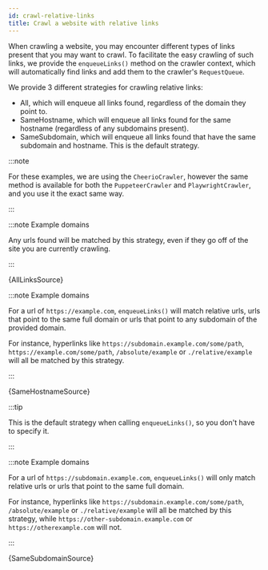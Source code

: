 ```yaml
---
id: crawl-relative-links
title: Crawl a website with relative links
---
```




When crawling a website, you may encounter different types of links present that you may want to crawl.
To facilitate the easy crawling of such links, we provide the `enqueueLinks()` method on the crawler context, which will
automatically find links and add them to the crawler's <ApiLink to="apify/class/RequestQueue">`RequestQueue`</ApiLink>.

We provide 3 different strategies for crawling relative links:

- <CrawleeApiLink to="core/enum/EnqueueStrategy#All"><inlineCode>All</inlineCode></CrawleeApiLink>, which will enqueue all links found, regardless of
the domain they point to.
- <CrawleeApiLink to="core/enum/EnqueueStrategy#SameHostname"><inlineCode>SameHostname</inlineCode></CrawleeApiLink>, which will enqueue all links
found for the same hostname (regardless of any subdomains present).
- <CrawleeApiLink to="core/enum/EnqueueStrategy#SameSubdomain"><inlineCode>SameSubdomain</inlineCode></CrawleeApiLink>, which will enqueue all links
found that have the same subdomain and hostname. This is the default strategy.

:::note

For these examples, we are using the <CrawleeApiLink to="cheerio-crawler/class/CheerioCrawler">`CheerioCrawler`</CrawleeApiLink>, however
the same method is available for both the <CrawleeApiLink to="puppeteer-crawler/class/PuppeteerCrawler">`PuppeteerCrawler`</CrawleeApiLink>
and <CrawleeApiLink to="playwright-crawler/class/PlaywrightCrawler">`PlaywrightCrawler`</CrawleeApiLink>, and you use it
the exact same way.

:::

<Tabs groupId="enqueue_strategy">

<TabItem value="all" label="All Links">

:::note Example domains

Any urls found will be matched by this strategy, even if they go off of the site you are currently crawling.

:::

<CodeBlock className="language-js">
	{AllLinksSource}
</CodeBlock>

</TabItem>

<TabItem value="same_hostname" label="Same Hostname">

:::note Example domains

For a url of `https://example.com`, `enqueueLinks()` will match relative urls, urls that point to the same
full domain or urls that point to any subdomain of the provided domain.

For instance, hyperlinks like `https://subdomain.example.com/some/path`, `https://example.com/some/path`, `/absolute/example`
or `./relative/example` will all be matched by this strategy.

:::

<CodeBlock className="language-js">
	{SameHostnameSource}
</CodeBlock>

</TabItem>

<TabItem value="same-subdomain" label="Same Subdomain" default>

:::tip

This is the default strategy when calling `enqueueLinks()`, so you don't have to specify it.

:::

:::note Example domains

For a url of `https://subdomain.example.com`, `enqueueLinks()` will only match relative urls or urls that point to the same
full domain.

For instance, hyperlinks like `https://subdomain.example.com/some/path`, `/absolute/example` or `./relative/example`
will all be matched by this strategy, while `https://other-subdomain.example.com` or `https://otherexample.com` will not.

:::

<CodeBlock className="language-js">
	{SameSubdomainSource}
</CodeBlock>

</TabItem>

</Tabs>
